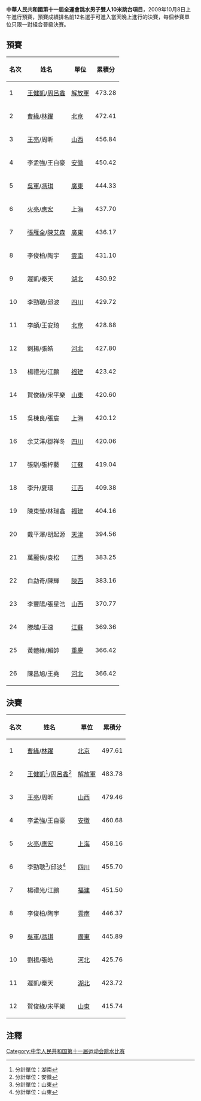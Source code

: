 '''中華人民共和國第十一屆全運會跳水男子雙人10米跳台項目'''，2009年10月8日上午進行預賽，預賽成績排名前12名選手可進入當天晚上進行的決賽，每個參賽單位只限一對組合晉級決賽。

==預賽==
{| class="wikitable"
|-
!名次||姓名||單位||累積分
|-bgcolor=ccffcc
|1||[[王健凱|王健凱]]/[[周呂鑫|周呂鑫]]||[[解放軍|解放軍]]||473.28
|-bgcolor=ccffcc
|2||[[曹緣|曹緣]]/[[林躍|林躍]]||[[北京|北京]]||472.41
|-bgcolor=ccffcc
|3||[[王亮|王亮]]/周昕||[[山西|山西]]||456.84
|-bgcolor=ccffcc
|4||李孟強/王自豪||[[安徽|安徽]]||450.42
|-bgcolor=ccffcc
|5||[[吳軍_(跳水運動員)|吳軍]]/[[馮琪|馮琪]]||[[廣東|廣東]]||444.33
|-bgcolor=ccffcc
|6||[[火亮|火亮]]/[[應宏|應宏]]||[[上海|上海]]||437.70
|-
|7||[[張雁全|張雁全]]/[[陳艾森|陳艾森]]||[[廣東|廣東]]||436.17
|-bgcolor=ccffcc
|8||李俊柏/陶宇||[[雲南|雲南]]||431.10
|-bgcolor=ccffcc
|9||遲凱/秦天||[[湖北|湖北]]||430.92
|-bgcolor=ccffcc
|10||李勁聰/邱波||[[四川|四川]]||429.72
|-
|11||李頔/王安琦||[[北京|北京]]||428.88
|-bgcolor=ccffcc
|12||劉揚/張皓||[[河北|河北]]||427.80
|-bgcolor=ccffcc
|13||楊禮光/江鵬||[[福建|福建]]||423.42
|-bgcolor=ccffcc
|14||賀俊綠/宋平樂||[[山東|山東]]||420.60
|-
|15||吳棟良/張宸||[[上海|上海]]||420.12
|-
|16||余艾洋/鄒祥冬||[[四川|四川]]||420.06
|-
|17||張騏/張梓藝||[[江蘇|江蘇]]||419.04
|-
|18||李升/夏環||[[江西|江西]]||409.38
|-
|19||陳東瑩/林瑞鑫||[[福建|福建]]||404.16
|-
|20||戴平澤/胡起源||[[天津|天津]]||394.56
|-
|21||萬麗俠/袁松||[[江西|江西]]||383.25
|-
|22||白勐奇/陳輝||[[陝西|陝西]]||383.16
|-
|23||李豐陽/張星浩||[[山西|山西]]||370.77
|-
|24||滕越/王速||[[江蘇|江蘇]]||369.36
|-
|25||黃體維/賴帥||[[重慶|重慶]]||366.42
|-
|26||陳昌旭/王堯||[[河北|河北]]||366.42
|}

==決賽==
{| class="wikitable"
|-
!名次||姓名||單位||累積分
|- bgcolor="gold"
|1||[[曹緣|曹緣]]/[[林躍|林躍]]||[[北京|北京]]||497.61
|- bgcolor="silver"
|2||[[王健凱|王健凱]]<ref>分計單位：湖南</ref>/[[周呂鑫|周呂鑫]]<ref>分計單位：安徽</ref>||[[解放軍|解放軍]]||483.78
|- bgcolor="cc9966"
|3||[[王亮|王亮]]/周昕||[[山西|山西]]||479.46
|-
|4||李孟強/王自豪||[[安徽|安徽]]||460.68
|-
|5||[[火亮|火亮]]/[[應宏|應宏]]||[[上海|上海]]||458.16
|-
|6||李勁聰<ref name="魯">分計單位：山東</ref>/邱波<ref name="魯">分計單位：山東</ref>||[[四川|四川]]||455.70
|-
|7||楊禮光/江鵬||[[福建|福建]]||451.50
|-
|8||李俊柏/陶宇||[[雲南|雲南]]||446.37
|-
|9||[[吳軍_(跳水運動員)|吳軍]]/[[馮琪|馮琪]]||[[廣東|廣東]]||445.89
|-
|10||劉揚/張皓||[[河北|河北]]||425.76
|-
|11||遲凱/秦天||[[湖北|湖北]]||423.72
|-
|12||賀俊綠/宋平樂||[[山東|山東]]||415.74
|}

==注釋==
<div class="references-small">
<references />
</div>

[[Category:中华人民共和国第十一届运动会跳水比赛|Category:中华人民共和国第十一届运动会跳水比赛]]